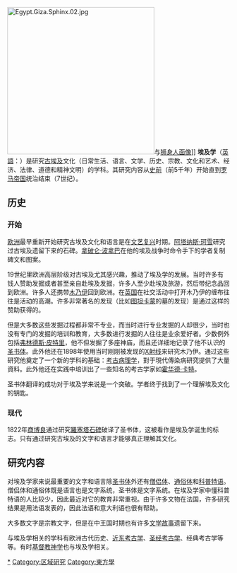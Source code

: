 {{unreferenced|time=2012-6-6}}
[[File:Egypt.Giza.Sphinx.02.jpg|333px]]与[[狮身人面像|狮身人面像]]]]
'''埃及学'''（[[英語|英語]]：{{lang|en|Egyptology}}）是研究[[古埃及|古埃及]]文化（日常生活、语言、文学、历史、宗教、文化和艺术、经济、法律、道德和精神文明）的学科。其研究内容从[[史前|史前]]（前5千年）开始直到[[罗马帝国|罗马帝国]]统治结束（7世纪）。

== 历史 ==
=== 开始 ===
[[欧洲|欧洲]]最早重新开始研究古埃及文化和语言是在[[文艺复兴|文艺复兴]]时期。[[阿塔纳斯·珂雪|阿塔纳斯·珂雪]]研究过古埃及遗留下来的石碑。[[拿破仑·波拿巴|拿破仑·波拿巴]]在他的埃及战争时命令手下的学者复制碑文和图案。

19世纪里欧洲高层阶级对古埃及尤其感兴趣，推动了埃及学的发展。当时许多有钱人赞助发掘或者甚至亲自赴埃及发掘，许多人至少赴埃及旅游，然后带纪念品回到欧洲。许多人还携带[[木乃伊|木乃伊]]回到欧洲。在[[英国|英国]]在社交活动中打开木乃伊的缠布往往是活动的高潮。许多非常著名的发现（比如[[图坦卡蒙|图坦卡蒙]]的墓的发现）是通过这样的赞助获得的。

但是大多数这些发掘过程都非常不专业，而当时进行专业发掘的人却很少，当时也没有专门的发掘的培训和教育，大多数进行发掘的人往往是业余爱好者。少数例外包括[[弗林德斯·皮特里|弗林德斯·皮特里]]，他不但发掘了多座神庙，而且还详细地记录了他不认识的[[圣书体|圣书体]]。此外他还在1898年使用当时刚刚被发现的[[X射线|X射线]]来研究木乃伊。通过这些研究他奠定了一个新的学科的基础：[[考古病理学|考古病理学]]，對于現代傳染病研究提供了大量資料。此外他还在实践中培训出了一些知名的考古学家如[[霍华德·卡特|霍华德·卡特]]。

圣书体翻译的成功对于埃及学来说是一个突破。学者终于找到了一个理解埃及文化的钥匙。

=== 现代 ===
1822年[[商博良|商博良]]通过研究[[羅塞塔石碑|羅塞塔石碑]]破译了圣书体，这被看作是埃及学诞生的标志。只有通过研究古埃及的文字和语言才能够真正理解其文化。

== 研究内容 ==
对埃及学家来说最重要的文字和语言除[[圣书体|圣书体]]外还有[[僧侣体|僧侣体]]、[[通俗体|通俗体]]和[[科普特语|科普特语]]。僧侣体和通俗体既是语言也是文字系统，圣书体是文字系统。在埃及学家中懂科普特语的人比较少，因此最近对它的教育非常重视。由于许多文物在法国，许多研究结果是用法语发表的，因此法语和意大利语也很有帮助。

大多数文字是宗教文字，但是在中王国时期也有许多[[古埃及文学|文学故事]]遗留下来。

与埃及学相关的学科有欧洲古代历史、[[近东考古学|近东考古学]]、[[圣经考古学|圣经考古学]]、经典考古学等等。有时[[基督教神学|基督教神学]]也与埃及学相关。

{{古埃及相关}}

{{Authority control}}

[[Category:埃及学|*]]
[[Category:区域研究|Category:区域研究]]
[[Category:東方學|Category:東方學]]